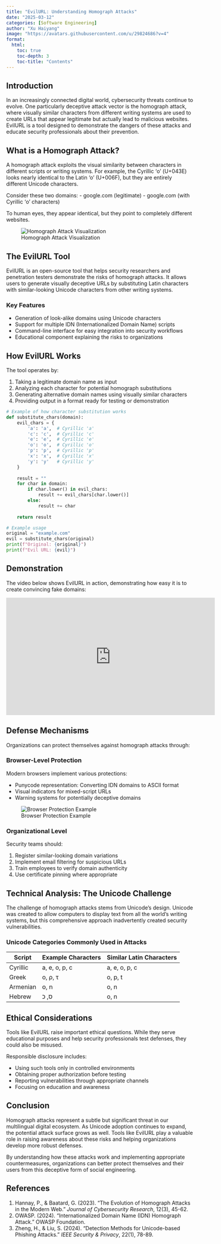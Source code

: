 ```yaml
---
title: "EvilURL: Understanding Homograph Attacks"
date: "2025-03-12"
categories: [Software Engineering]
author: "Xu Haiyang"
image: "https://avatars.githubusercontent.com/u/29824686?v=4"
format:
  html:
    toc: true
    toc-depth: 3
    toc-title: "Contents"
---
```


## Introduction

In an increasingly connected digital world, cybersecurity threats continue to evolve. One particularly deceptive attack vector is the homograph attack, where visually similar characters from different writing systems are used to create URLs that appear legitimate but actually lead to malicious websites. EvilURL is a tool designed to demonstrate the dangers of these attacks and educate security professionals about their prevention.

## What is a Homograph Attack?

A homograph attack exploits the visual similarity between characters in different scripts or writing systems. For example, the Cyrillic 'о' (U+043E) looks nearly identical to the Latin 'o' (U+006F), but they are entirely different Unicode characters.

Consider these two domains: - google.com (legitimate) - gооgle.com (with Cyrillic 'о' characters)

To human eyes, they appear identical, but they point to completely different websites.

![Homograph Attack Visualization](https://www.mdpi.com/jsan/jsan-11-00054/article_deploy/html/images/jsan-11-00054-g011.png)

## The EvilURL Tool

EvilURL is an open-source tool that helps security researchers and penetration testers demonstrate the risks of homograph attacks. It allows users to generate visually deceptive URLs by substituting Latin characters with similar-looking Unicode characters from other writing systems.

### Key Features

-   Generation of look-alike domains using Unicode characters
-   Support for multiple IDN (Internationalized Domain Name) scripts
-   Command-line interface for easy integration into security workflows
-   Educational component explaining the risks to organizations

## How EvilURL Works

The tool operates by:

1.  Taking a legitimate domain name as input
2.  Analyzing each character for potential homograph substitutions
3.  Generating alternative domain names using visually similar characters
4.  Providing output in a format ready for testing or demonstration

``` python
# Example of how character substitution works
def substitute_chars(domain):
    evil_chars = {
        'a': 'а',  # Cyrillic 'а'
        'c': 'с',  # Cyrillic 'с'
        'e': 'е',  # Cyrillic 'е'
        'o': 'о',  # Cyrillic 'о'
        'p': 'р',  # Cyrillic 'р'
        'x': 'х',  # Cyrillic 'х'
        'y': 'у'   # Cyrillic 'у'
    }
    
    result = ""
    for char in domain:
        if char.lower() in evil_chars:
            result += evil_chars[char.lower()]
        else:
            result += char
    
    return result

# Example usage
original = "example.com"
evil = substitute_chars(original)
print(f"Original: {original}")
print(f"Evil URL: {evil}")
```

## Demonstration

The video below shows EvilURL in action, demonstrating how easy it is to create convincing fake domains:

::: {.ratio .ratio-16x9}
<iframe width="560" height="315" src="https://www.youtube.com/embed/LCSrH3Alrjo" title="YouTube video player" frameborder="0" allow="accelerometer; autoplay; clipboard-write; encrypted-media; gyroscope; picture-in-picture" allowfullscreen>

</iframe>
:::

## Defense Mechanisms

Organizations can protect themselves against homograph attacks through:

### Browser-Level Protection

Modern browsers implement various protections:

-   Punycode representation: Converting IDN domains to ASCII format
-   Visual indicators for mixed-script URLs
-   Warning systems for potentially deceptive domains

![Browser Protection Example](https://textslashplain.com/wp-content/uploads/2023/05/image-22.png)

### Organizational Level

Security teams should:

1.  Register similar-looking domain variations
2.  Implement email filtering for suspicious URLs
3.  Train employees to verify domain authenticity
4.  Use certificate pinning where appropriate

## Technical Analysis: The Unicode Challenge

The challenge of homograph attacks stems from Unicode's design. Unicode was created to allow computers to display text from all the world's writing systems, but this comprehensive approach inadvertently created security vulnerabilities.

### Unicode Categories Commonly Used in Attacks

| Script   | Example Characters | Similar Latin Characters |
|----------|--------------------|--------------------------|
| Cyrillic | а, е, о, р, с      | a, e, o, p, c            |
| Greek    | ο, ρ, τ            | o, p, t                  |
| Armenian | օ, ո               | o, n                     |
| Hebrew   | ס, כ               | o, n                     |

## Ethical Considerations

Tools like EvilURL raise important ethical questions. While they serve educational purposes and help security professionals test defenses, they could also be misused.

Responsible disclosure includes:

-   Using such tools only in controlled environments
-   Obtaining proper authorization before testing
-   Reporting vulnerabilities through appropriate channels
-   Focusing on education and awareness

## Conclusion

Homograph attacks represent a subtle but significant threat in our multilingual digital ecosystem. As Unicode adoption continues to expand, the potential attack surface grows as well. Tools like EvilURL play a valuable role in raising awareness about these risks and helping organizations develop more robust defenses.

By understanding how these attacks work and implementing appropriate countermeasures, organizations can better protect themselves and their users from this deceptive form of social engineering.

## References

1.  Hannay, P., & Baatard, G. (2023). "The Evolution of Homograph Attacks in the Modern Web." *Journal of Cybersecurity Research*, 12(3), 45-62.
2.  OWASP. (2024). "Internationalized Domain Name (IDN) Homograph Attack." OWASP Foundation.
3.  Zheng, H., & Liu, S. (2024). "Detection Methods for Unicode-based Phishing Attacks." *IEEE Security & Privacy*, 22(1), 78-89.
